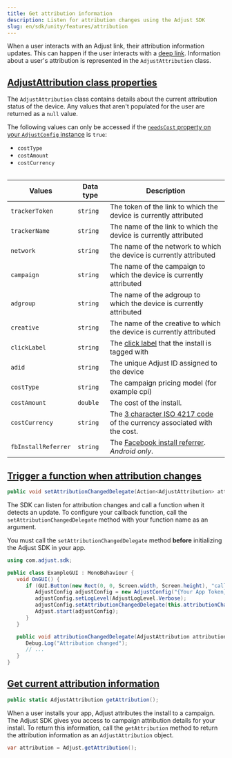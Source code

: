 ```yaml
---
title: Get attribution information
description: Listen for attribution changes using the Adjust SDK
slug: en/sdk/unity/features/attribution
---
```


When a user interacts with an Adjust link, their attribution information updates. This can happen if the user interacts with a [deep link](https://help.adjust.com/en/article/deep-links). Information about a user's attribution is represented in the `AdjustAttribution` class.

## [AdjustAttribution class properties](adjustattribution-class-properties)

The `AdjustAttribution` class contains details about the current attribution status of the device. Any values that aren't populated for the user are returned as a `null` value.

<Callout type="note">

The following values can only be accessed if the [`needsCost` property on your `AdjustConfig` instance](/en/sdk/android/configuration#enable-cost-data-sending) is `true`:

-  `costType`
-  `costAmount`
-  `costCurrency`

</Callout>

<Table>

| Values              | Data type | Description                                                                                                      |
| ------------------- | --------- | ---------------------------------------------------------------------------------------------------------------- |
| `trackerToken`      | `string`  | The token of the link to which the device is currently attributed                                                |
| `trackerName`       | `string`  | The name of the link to which the device is currently attributed                                                 |
| `network`           | `string`  | The name of the network to which the device is currently attributed                                              |
| `campaign`          | `string`  | The name of the campaign to which the device is currently attributed                                             |
| `adgroup`           | `string`  | The name of the adgroup to which the device is currently attributed                                              |
| `creative`          | `string`  | The name of the creative to which the device is currently attributed                                             |
| `clickLabel`        | `string`  | The [click label](https://help.adjust.com/en/article/user-rewards) that the install is tagged with               |
| `adid`              | `string`  | The unique Adjust ID assigned to the device                                                                      |
| `costType`          | `string`  | The campaign pricing model (for example cpi)                                                                     |
| `costAmount`        | `double`  | The cost of the install.                                                                                         |
| `costCurrency`      | `string`  | The [3 character ISO 4217 code](https://www.iban.com/currency-codes) of the currency associated with the cost.   |
| `fbInstallReferrer` | `string`  | The [Facebook install referrer](https://developers.facebook.com/docs/app-ads/install-referrer/). _Android only_. |

</Table>

## [Trigger a function when attribution changes](trigger-a-function-when-attribution-changes)

<CodeBlock title="Method signature">

```cs
public void setAttributionChangedDelegate(Action<AdjustAttribution> attributionChangedDelegate, string sceneName = "Adjust");
```

</CodeBlock>

The SDK can listen for attribution changes and call a function when it detects an update. To configure your callback function, call the `setAttributionChangedDelegate` method with your function name as an argument.

<Callout type="important">

You must call the `setAttributionChangedDelegate` method **before** initializing the Adjust SDK in your app.

</Callout>

<CodeBlock highlight="{range: 8}, {range: 13-16}">

```cs
using com.adjust.sdk;

public class ExampleGUI : MonoBehaviour {
   void OnGUI() {
      if (GUI.Button(new Rect(0, 0, Screen.width, Screen.height), "callback")) {
         AdjustConfig adjustConfig = new AdjustConfig("{Your App Token}", AdjustEnvironmentSandbox);
         adjustConfig.setLogLevel(AdjustLogLevel.Verbose);
         adjustConfig.setAttributionChangedDelegate(this.attributionChangedDelegate);
         Adjust.start(adjustConfig);
      }
   }

   public void attributionChangedDelegate(AdjustAttribution attribution) {
      Debug.Log("Attribution changed");
      // ...
   }
}
```

</CodeBlock>

## [Get current attribution information](get-current-attribution-information)

<CodeBlock title="Method signature">

```cs
public static AdjustAttribution getAttribution();
```

</CodeBlock>

When a user installs your app, Adjust attributes the install to a campaign. The Adjust SDK gives you access to campaign attribution details for your install. To return this information, call the `getAttribution` method to return the attribution information as an `AdjustAttribution` object.

```cs
var attribution = Adjust.getAttribution();
```
